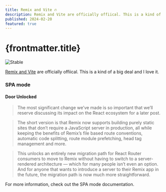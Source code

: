 ```yaml
---
title: Remix and Vite 🔥
description: Remix and Vite are officially offiical. This is a kind of a big deal and I love it.
published: 2024-02-20
featured: true
---
```


# {frontmatter.title}


![Stable](https://remix.run/blog-images/headers/remix-vite-stable.jpg "Stable")

[Remix and Vite](https://remix.run/blog/remix-vite-stable) are officially offiical. This is a kind of a big deal and I love it.


### SPA mode
#### Door Unlocked

> The most significant change we’ve made is so important that we’ll reserve discussing its impact on the React ecosystem for a later post. 

> The short version is that Remix now supports building purely static sites that don’t require a JavaScript server in production, all while keeping the benefits of Remix’s file based route conventions, automatic code splitting, route module prefetching, head tag management and more.

> This unlocks an entirely new migration path for React Router consumers to move to Remix without having to switch to a server-rendered architecture — which for many people isn’t even an option. And for anyone that wants to introduce a server to their Remix app in the future, the migration path is now much more straightforward.

For more information, check out the SPA mode documentation.